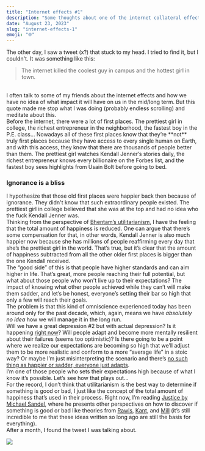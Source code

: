 ```yaml
---
title: "Internet effects #1"
description: "Some thoughts about one of the internet collateral effects."
date: "August 23, 2023"
slug: "internet-effects-1"
emoji: "🌐"
---
```


The other day, I saw a tweet (x?) that stuck to my head. I tried to find it, but I couldn't. It was something like this:
<br/>
> The internet killed the coolest guy in campus and the hottest girl in town.
<br/>
I often talk to some of my friends about the internet effects and how we have no idea of what impact it will have on us in the mid/long term. But this quote made me stop what I was doing (probably endless scrolling) and meditate about this. 
<br/>
Before the internet, there were a lot of first places. The prettiest girl in college, the richest entrepreneur in the neighborhood, the fastest boy in the P.E. class… Nowadays all of these first places know that they’re **not** truly first places because they have access to every single human on Earth, and with this access, they know that there are thousands of people better than them. The prettiest girl watches Kendall Jenner’s stories daily, the richest entrepreneur knows every billionaire on the Forbes list, and the fastest boy sees highlights from Usain Bolt before going to bed.

### Ignorance is a bliss

I hypothesize that those old first places were happier back then because of ignorance. They didn't know that such extraordinary people existed. The prettiest girl in college believed that she was at the top and had no idea who the fuck Kendall Jenner was.
<br/>
Thinking from the perspective of [Bhentam’s utilitarianism](https://en.wikipedia.org/wiki/Utilitarianism), I have the feeling that the total amount of happiness is reduced. One can argue that there’s some compensation for that, in other words, Kendall Jenner is also much happier now because she has millions of people reaffirming every day that she’s the prettiest girl in the world. That’s true, but it’s clear that the amount of happiness subtracted from all the other older first places is bigger than the one Kendall received.
<br/>
The “good side” of this is that people have higher standards and can aim higher in life. That’s great, more people reaching their full potential, but what about those people who won't live up to their expectations? The impact of knowing what other people achieved while they can’t will make them sadder, and let’s be honest, everyone’s setting their bar so high that only a few will reach their goals. 
<br/>
The problem is that this kind of omniscience experienced today has been around only for the past decade, which, again, means we have *absolutely no idea* how we will manage it in the long run. 
<br/>
Will we have a great depression #2 but with actual depression? Is it happening [right now](https://news.gallup.com/poll/505745/depression-rates-reach-new-highs.aspx)? Will people adapt and become more mentally resilient about their failures (seems too optimistic)? Is there going to be a point where we realize our expectations are becoming so high that we’ll adjust them to be more realistic and conform to a more “average life” in a stoic way? Or maybe I’m just misinterpreting the scenario and there’s [no such thing as happier or sadder, everyone just adapts](https://en.wikipedia.org/wiki/Hedonic_treadmill).
<br/>
I’m one of those people who sets their expectations high because of what I know it’s possible. Let’s see how that plays out…
<br/>
For the record, I don’t think that utilitarianism is the best way to determine if something is good or bad, I just like the concept of the total amount of happiness that’s used in their process. Right now, I’m reading [Justice by Michael Sandel](https://www.amazon.com.br/Justice-Whats-Right-Thing-Do/dp/0374532508), where he presents other perspectives on how to discover if something is good or bad like theories from [Rawls](https://pt.wikipedia.org/wiki/John_Rawls), [Kant](https://pt.wikipedia.org/wiki/Immanuel_Kant), and [Mill](https://pt.wikipedia.org/wiki/John_Stuart_Mill) (it’s still incredible to me that these ideas written so long ago are still the basis for everything).
<br/>
After a month, I found the tweet I was talking about.
<br/>

![](/images/hottest.png)